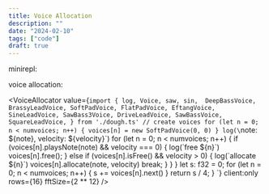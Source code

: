 ```yaml
---
title: Voice Allocation
description: ""
date: "2024-02-10"
tags: ["code"]
draft: true
---
```



minirepl:

<MiniRepl client:only />

voice allocation:

<VoiceAllocator
  value={`import { log, Voice, saw, sin, 
  DeepBassVoice, BrassyLeadVoice, SoftPadVoice, FlatPadVoice, EftangVoice, SineLeadVoice, SawBass3Voice, DriveLeadVoice, SawBassVoice, SquareLeadVoice, } from './dough.ts'
// create voices
for (let n = 0; n < numvoices; n++) {
  voices[n] = new SoftPadVoice(0, 0)
}
  log(\`note: \${note}, velocity: \${velocity}\`)
  for (let n = 0; n < numvoices; n++) {
    if (voices[n].playsNote(note) && velocity === 0) {
      log(\`free \${n}\`)
      voices[n].free();
    } else if (voices[n].isFree() && velocity > 0) {
      log(\`allocate \${n}\`)
      voices[n].allocate(note, velocity)
      break;
    }
  }
}
  let s: f32 = 0;
  for (let n = 0; n < numvoices; n++) {
    s += voices[n].next()
  }
  return s / 4;
}
`}
  client:only
  rows={16}
  fftSize={2 ** 12}
/>
